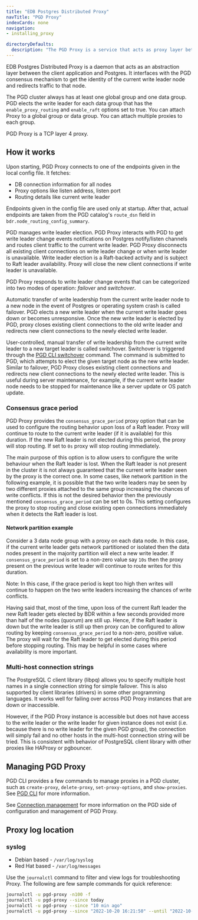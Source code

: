 ```yaml
---
title: "EDB Postgres Distributed Proxy"
navTitle: "PGD Proxy"
indexCards: none
navigation:
- installing_proxy

directoryDefaults:
  description: "The PGD Proxy is a service that acts as proxy layer between the client application and Postgres for your EDB Postgres Distributed cluster"
---
```


EDB Postgres Distributed Proxy is a daemon that acts as an abstraction layer between the client application and Postgres. It interfaces with the PGD consensus mechanism to get the identity of the current write leader node and redirects traffic to that node.

The PGD cluster always has at least one global group and one data group. PGD elects the write leader for each data group that has the `enable_proxy_routing` and `enable_raft` options set to true. You can attach Proxy to a global group or data group. You can attach multiple proxies to each group.

PGD Proxy is a TCP layer 4 proxy.

## How it works

Upon starting, PGD Proxy connects to one of the endpoints given in the local config file. It fetches:

-  DB connection information for all nodes
-  Proxy options like listen address, listen port
-  Routing details like current write leader

Endpoints given in the config file are used only at startup. After that, actual endpoints are taken from the PGD catalog's `route_dsn` field in `bdr.node_routing_config_summary`.


PGD manages write leader election. PGD Proxy interacts with PGD to get write leader change events notifications on Postgres notify/listen channels and routes client traffic to the current write leader. PGD Proxy disconnects all existing client connections on write leader change or when write leader is unavailable. Write leader election is a Raft-backed activity and is subject to Raft leader availability. Proxy will close the new client connections if write leader is unavailable.

PGD Proxy responds to write leader change events that can be categorized into two modes of operation: *failover* and *switchover*.

Automatic transfer of write leadership from the current write leader node to a new node in the event of Postgres or operating system crash is called failover. PGD elects a new write leader when the current write leader goes down or becomes unresponsive. Once the new write leader is elected by PGD, proxy closes existing client connections to the old write leader and redirects new client connections to the newly elected write leader.

User-controlled, manual transfer of write leadership from the current write leader to a new target leader is called switchover. Switchover is triggered through the [PGD CLI switchover](../cli/command_ref/pgd_switchover) command. The command is submitted to PGD, which attempts to elect the given target node as the new write leader. Similar to failover, PGD Proxy closes existing client connections and redirects new client connections to the newly elected write leader. This is useful during server maintenance, for example, if the current write leader node needs to be stopped for maintenance like a server update or OS patch update.

### Consensus grace period

PGD Proxy provides the `consensus_grace_period` proxy option that can be used to configure the routing behavior upon loss of a Raft leader. Proxy will continue to route to the current write leader (if it is available) for this duration. If the new Raft leader is not elected during this period, the proxy will stop routing. If set to `0s` proxy will stop routing immediately.

The main purpose of this option is to allow users to configure the write behaviour when the Raft leader is lost. When the Raft leader is not present in the cluster it is not always guaranteed that the current write leader seen by the proxy is the correct one. In some cases, like network partition in the following example, it is possible that the two write leaders may be seen by two different proxies attached to the same group increasing the chances of write conflicts. If this is not the desired behavior then the previously mentioned `consensus_grace_period` can be set to 0s. This setting configures the proxy to stop routing and close existing open connections immediately when it detects the Raft leader is lost.

#### Network partition example

Consider a 3 data node group with a proxy on each data node. In this case, if the current write leader gets network partitioned or isolated then the data nodes present in the majority partition will elect a new write leader. If `consensus_grace_period` is set to a non-zero value say `10s` then the proxy present on the previous write leader will continue to route writes for this duration.

Note: In this case, if the grace period is kept too high then writes will continue to happen on the two write leaders increasing the chances of write conflicts.

Having said that, most of the time, upon loss of the current Raft leader the new Raft leader gets elected by BDR within a few seconds provided more than half of the nodes (quorum) are still up. Hence, if the Raft leader is down but the write leader is still up then proxy can be configured to allow routing by keeping `consensus_grace_period` to a non-zero, positive value. The proxy will wait for the Raft leader to get elected during this period before stopping routing. This may be helpful in some cases where availability is more important.

### Multi-host connection strings

The PostgreSQL C client library (libpq) allows you to specify multiple host names in a single connection string for simple failover. This is also supported by client libraries (drivers) in some other programming languages. It works well for failing over across PGD Proxy instances that are down or inaccessible. 

However, if the PGD Proxy instance is accessible but does not have access to the write leader or the write leader for given instance does not exist (i.e. because there is no write leader for the given PGD group), the connection will simply fail and no other hosts in the multi-host connection string will be tried. This is consistent with behavior of PostgreSQL client library with other proxies like HAProxy or pgbouncer.

## Managing PGD Proxy

PGD CLI provides a few commands to manage proxies in a PGD cluster, such as `create-proxy`, `delete-proxy`, `set-proxy-options`, and `show-proxies`. See [PGD CLI](../cli/command_ref) for more information.

See [Connection management](../routing) for more information on the PGD side of configuration and management of PGD Proxy.

## Proxy log location

### syslog

- Debian based - `/var/log/syslog`
- Red Hat based - `/var/log/messages`

Use the `journalctl` command to filter and view logs for troubleshooting Proxy. The following are few sample commands for quick reference:

```sh
journalctl -u pgd-proxy -n100 -f
journalctl -u pgd-proxy --since today
journalctl -u pgd-proxy --since "10 min ago"
journalctl -u pgd-proxy --since "2022-10-20 16:21:50" --until "2022-10-20 16:21:55"
```

